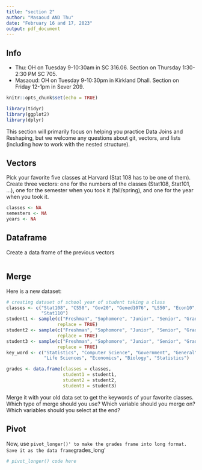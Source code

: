 ```yaml
---
title: "section 2"
author: "Masaoud AND Thu"
date: "February 16 and 17, 2023"
output: pdf_document
---
```


## Info

- Thu: OH on Tuesday 9-10:30am in SC 316.06. Section on Thursday 1:30-2:30 PM SC 705.
- Masaoud: OH on Tuesday 9-10:30pm in Kirkland Dhall. Section on Friday 12-1pm in Sever 209.

\newpage

```r
knitr::opts_chunk$set(echo = TRUE)
```

```r
library(tidyr)
library(ggplot2)
library(dplyr)
```

This section will primarily focus on helping you practice Data Joins and Reshaping, but we welcome any questions about git, vectors, and lists (including how to work with the nested structure).

## Vectors

Pick your favorite five classes at Harvard (Stat 108 has to be one of them). Create three vectors: one for the numbers of the classes (Stat108, Stat101, ...), one for the semester when you took it (fall/spring), and one for the year when you took it. 


```r
classes <- NA
semesters <- NA
years <- NA
```

## Dataframe

Create a data frame of the previous vectors

```r

```

## Merge

Here is a new dataset:

```r
# creating dataset of school year of student taking a class
classes <- c("Stat108", "CS50", "Gov20", "Gened1076", "LS50", "Econ10", "SCRB188", 
             "Stat110")
student1 <- sample(c("Freshman", "Sophomore", "Junior", "Senior", "Grad"), 8,  
                   replace = TRUE)
student2 <- sample(c("Freshman", "Sophomore", "Junior", "Senior", "Grad"), 8,  
                   replace = TRUE)
student3 <- sample(c("Freshman", "Sophomore", "Junior", "Senior", "Grad"), 8,  
                   replace = TRUE)
key_word <- c("Statistics", "Computer Science", "Government", "General", 
              "Life Sciences", "Economics", "Biology", "Statistics")

grades <- data.frame(classes = classes,
                     student1 = student1,
                     student2 = student2, 
                     student3 = student3)
```

Merge it with your old data set to get the keywords of your favorite classes. Which type of merge should you use? Which variable should you merge on? Which variables should you select at the end?

## Pivot

Now, use `pivot_longer()' to make the grades frame into long format. Save it as the data frame `grades_long'

```r
# pivot_longer() code here
```




